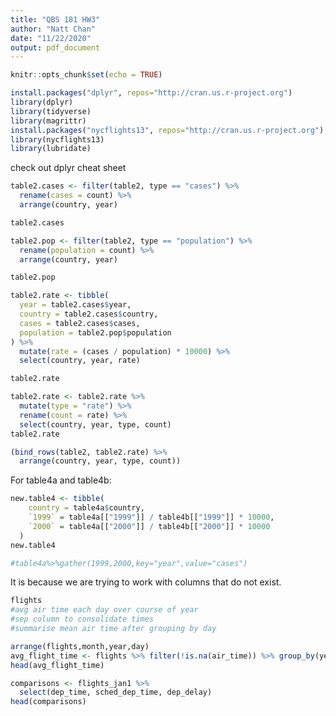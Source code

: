 ```yaml
---
title: "QBS 181 HW3"
author: "Natt Chan"
date: "11/22/2020"
output: pdf_document
---
```


```r
knitr::opts_chunk$set(echo = TRUE)
```

```r
install.packages("dplyr", repos="http://cran.us.r-project.org")
library(dplyr)
library(tidyverse)
library(magrittr)
install.packages("nycflights13", repos="http://cran.us.r-project.org")
library(nycflights13)
library(lubridate)
```

\section{1. Compute the rate for table2, and table4a+table4b and perform the four operation}

check out dplyr cheat sheet

```r
table2.cases <- filter(table2, type == "cases") %>%
  rename(cases = count) %>%
  arrange(country, year)

table2.cases

```

```r
table2.pop <- filter(table2, type == "population") %>%
  rename(population = count) %>%
  arrange(country, year)

table2.pop
```
```r
table2.rate <- tibble(
  year = table2.cases$year,
  country = table2.cases$country,
  cases = table2.cases$cases,
  population = table2.pop$population
) %>%
  mutate(rate = (cases / population) * 10000) %>%
  select(country, year, rate)

table2.rate
```
```r
table2.rate <- table2.rate %>%
  mutate(type = "rate") %>%
  rename(count = rate) %>%
  select(country, year, type, count)
table2.rate

(bind_rows(table2, table2.rate) %>%
  arrange(country, year, type, count))

```
For table4a and table4b:

```r
new.table4 <- tibble(
    country = table4a$country,
    `1999` = table4a[["1999"]] / table4b[["1999"]] * 10000,
    `2000` = table4a[["2000"]] / table4b[["2000"]] * 10000
  )
new.table4

```

\section{2. Why does this code fail?}

```r
#table4a%>%gather(1999,2000,key="year",value="cases")
```

It is because we are trying to work with columns that do not exist.

\section{3. Use the flights dataset in the nycflights13 library and answer the following:}


\subsection{a. How does the distribution of flights times within a day change over the course of the year?}

```r
flights
#avg air time each day over course of year
#sep column to consolidate times
#summarise mean air time after grouping by day

arrange(flights,month,year,day)
avg_flight_time <- flights %>% filter(!is.na(air_time)) %>% group_by(year,month,day) %>% summarise(mean(air_time))
head(avg_flight_time)

```

\subsection{b. Compare dep_time,sched_dep_time, and dep_delay. Are they consistent. Explain your findings:}

```r
comparisons <- flights_jan1 %>%
  select(dep_time, sched_dep_time, dep_delay)
head(comparisons)
```

\subsection{c. Confirm my hypothesis that the early departures of flights in minutes 20-30 and 50-60 are caused by scheduled flights that leave early. Hint:create a binary variable that tells whether or not a flight was delayed.}
